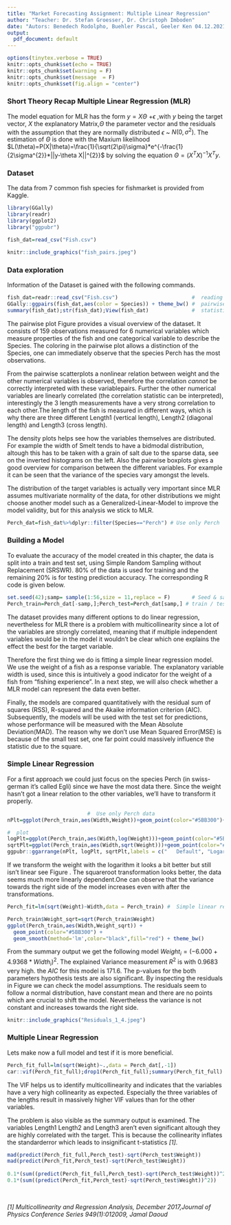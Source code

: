 ```yaml
---
title: "Market Forecasting Assignment: Multiple Linear Regression"
author: "Teacher: Dr. Stefan Groesser, Dr. Christoph Imboden"
date: "Autors: Benedech Rodolpho, Buehler Pascal, Geeler Ken 04.12.2021"
output:
  pdf_document: default
---
```


```r
options(tinytex.verbose = TRUE)
knitr::opts_chunk$set(echo = TRUE)
knitr::opts_chunk$set(warning = F)
knitr::opts_chunk$set(message  = F)
knitr::opts_chunk$set(fig.align = "center")
```
###  Short Theory Recap Multiple Linear Regression (MLR)
The model equation for MLR has the form  $y=X\Theta$ +$\epsilon$ ,with $y$ being the target vector, $X$ the explanatory Matrix,$\Theta$ the parameter vector and the residuals with the assumption that they are normally distributed  $\epsilon$ ~  $N(0,\sigma^{2})$. The estimation of $\Theta$ is done with the Maxium likelihood  $L(\theta)=P(X|\theta)=\frac{1}{\sqrt(2\pi)\sigma}*e^{-\frac{1}{2\sigma^{2}}*||y-\theta X||^{2}}$ by solving the equation $\Theta=(X^{T}X)^{-1}X^{T}y$.

###  Dataset
The data from 7 common fish species for fishmarket is provided from Kaggle.

```r
library(GGally)
library(readr)
library(ggplot2)
library("ggpubr")

fish_dat=read_csv("Fish.csv")
```


```r
knitr::include_graphics("fish_pairs.jpeg")
```

\newpage


###  Data exploration

Information of the Dataset is gained with the following commands. 
```r
fish_dat=readr::read_csv("Fish.csv")                        #  reading as tibble
GGally::ggpairs(fish_dat,aes(color = Species)) + theme_bw() #  pairwise plot 
summary(fish_dat);str(fish_dat);View(fish_dat)              #  statistics and structure
``` 

The pairwise plot Figure \ref{fig:pairwise} provides a visual overview of the dataset. It consists of 159 observations measured for 6 numerical variables which measure properties of the fish and one categorical variable to describe the Species. The coloring in the pairwise plot allows a distinction of the Species, one can immediately observe that the species Perch has the most observations.

From the pairwise scatterplots  a nonlinear relation between weight and the other numerical variables is observed, therefore the correlation *cannot* be correctly interpreted with these variablepairs.
Further the other numerical variables are linearly correlated (the correlation statistic can be interpreted), interestingly the 3 length measurements have a very strong correlation to each other.The length of the fish is measured in different ways, which is why there are three different Length1 (vertical length), Length2 (diagonal length) and Length3 (cross length).

The density plots helps see how the variables themselves are distributed. For example the width of Smelt tends to have a bidmodal distribution, altough this has to be taken with a grain of salt due to the sparse data, see on the inverted histograms on the left. 
Also the pairwise boxplots gives a good overview for comparison between the different variables. For example it can be seen that the variance of the species vary amongst the levels.

The distribution of the target variables is actually very important since MLR assumes multivariate normality of the data, for other distributions we might choose another model such as a Generalized-Linear-Model to improve the model validity, but for this analysis we stick to MLR.

```r
Perch_dat=fish_dat%>%dplyr::filter(Species=="Perch") # Use only Perch 
```


###  Building a Model

To evaluate the accuracy of the model created in this chapter, the data is split into a train and test set,  using Simple Random Sampling without Replacement (SRSWR). 80% of the data is used for training and the remaining 20% is for testing prediction accuracy. The corresponding R code is given below.


```r
set.seed(42);samp= sample(1:56,size = 11,replace = F)       # Seed & sample size 80%
Perch_train=Perch_dat[-samp,];Perch_test=Perch_dat[samp,] # train / test sample
```

The dataset provides many different options to do linear regression, nevertheless for MLR there is a problem with multicollinearity since a lot of the variables are strongly correlated, meaning that if multiple independent variables would be in the model it wouldn't be clear which one explains the effect the best for the target variable.

Therefore the first thing we do is fitting a simple linear regression model. We use the weight of a fish as a response variable. The  explanatory variable width is used, since this is intuitively a good indicator for the weight of a fish from "fishing experience". In a next step, we will also check whether a MLR model can represent the data even better.

Finally, the models are compared quantitatively with the residual sum of squares (RSS), R-squared and the Akaike information criterion (AIC). Subsequently, the models will be used with the test set for predictions, whose performance  will be measured with the Mean Absolute Deviation(MAD). The reason why we don't use Mean Squared Error(MSE) is because of the small test set, one far point could massively influence the statistic due to the square.

###  Simple Linear Regression

For a first approach we could just focus on the species Perch (in swiss-german it's called Egli) since we have the most data there. Since  the weight hasn't got a linear relation to the other variables, we'll have to transform it properly.



```r
                          #  Use only Perch data
nPlt=ggplot(Perch_train,aes(Width,Weight))+geom_point(color="#5BB300")+ theme_bw()

#  plot 
logPlt=ggplot(Perch_train,aes(Width,log(Weight)))+geom_point(color="#5BB300")  + theme_bw()                  
sqrtPlt=ggplot(Perch_train,aes(Width,sqrt(Weight)))+geom_point(color="#5BB300")+ theme_bw()
ggpubr::ggarrange(nPlt, logPlt, sqrtPlt,labels = c("   Default", "Logarithm", "Square root"),ncol = 3, nrow = 1)
```

If we transform the weight with the logarithm it looks a bit better but still isn't linear see Figure \ref{fig:transformation}. The squareroot transformation looks better, the data seems much more linearly dependent.One can observe that the  variance towards the right side of the model increases even with after the transformations.

```r
Perch_fit=lm(sqrt(Weight)~Width,data = Perch_train) #  Simple linear regression model
``` 

```r
Perch_train$Weight_sqrt=sqrt(Perch_train$Weight)
ggplot(Perch_train,aes(Width,Weight_sqrt)) +
  geom_point(color="#5BB300") +
  geom_smooth(method='lm',color="black",fill="red") + theme_bw()
```

From the summary output we get the following model $Weight_{i}=(-6.000 + 4.9368 * Width_{i})^{2}$. The explained Variance measurement $R^{2}$ is with $0.9683$ very high. the $AIC$ for this model is $171.6$. The p-values for the both parameters hypothesis tests are also significant. By inspecting the residuals in Figure \ref{fig:resid_perch} we can check the model assumptions. The residuals seem to follow a normal distribution, have constant mean and there are no points which are crucial to shift the model. Nevertheless the variance is not constant and increases towards the right side. 

```r
knitr::include_graphics("Residuals_1_4.jpeg")
```

\newpage

###  Multiple Linear Regression

Lets make now a full model and test if it is more beneficial.

```r
Perch_fit_full=lm(sqrt(Weight)~.,data = Perch_dat[,-1])                #  MLR
car::vif(Perch_fit_full);drop1(Perch_fit_full);summary(Perch_fit_full) #  VIF, drop1, output
```

The VIF helps us to identify multicollinearity and indicates that the variables have a very high collinearity as expected. Especially the three variables of the lengths result in massively higher VIF values than for the other variables.

The problem is also visible as the summary output is examined. The variables Length1 Length2 and Length3 aren't even significant altough they are highly correlated with the target. This is because the collinearity inflates the standarderror which leads to insignificant t-statistics *[1]*. 




```r
mad(predict(Perch_fit_full,Perch_test)-sqrt(Perch_test$Weight))            # 0.4947488
mad(predict(Perch_fit,Perch_test)-sqrt(Perch_test$Weight))                 # 0.4694862
 
0.1*(sum((predict(Perch_fit_full,Perch_test)-sqrt(Perch_test$Weight))^2))  # 1.045417   #exactly here is the problem with mse
0.1*(sum((predict(Perch_fit,Perch_test)-sqrt(Perch_test$Weight))^2))       # 1.539654
```


&nbsp;









*[1] Multicollinearity and Regression Analysis,  December 2017,Journal of Physics Conference Series 949(1):012009, Jamal Daoud*